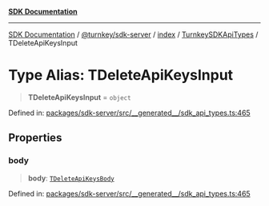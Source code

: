 [**SDK Documentation**](../../../../../../README.mdx)

***

[SDK Documentation](../../../../../../packages.mdx) / [@turnkey/sdk-server](../../../../README.mdx) / [index](../../../README.mdx) / [TurnkeySDKApiTypes](../README.mdx) / TDeleteApiKeysInput

# Type Alias: TDeleteApiKeysInput

> **TDeleteApiKeysInput** = `object`

Defined in: [packages/sdk-server/src/\_\_generated\_\_/sdk\_api\_types.ts:465](https://github.com/tkhq/sdk/blob/fd49bfe86475c8603b3eb385aa101efa36fa32fc/packages/sdk-server/src/__generated__/sdk_api_types.ts#L465)

## Properties

### body

> **body**: [`TDeleteApiKeysBody`](TDeleteApiKeysBody.mdx)

Defined in: [packages/sdk-server/src/\_\_generated\_\_/sdk\_api\_types.ts:465](https://github.com/tkhq/sdk/blob/fd49bfe86475c8603b3eb385aa101efa36fa32fc/packages/sdk-server/src/__generated__/sdk_api_types.ts#L465)
